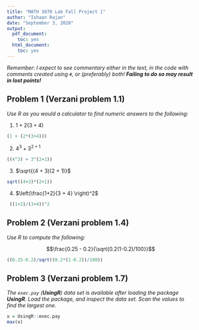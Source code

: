 ---
title: "MATH 3070 Lab Fall Project 1"
author: "Ishaan Rajan"
date: "September 3, 2020"
output:
  pdf_document:
    toc: yes
  html_document:
    toc: yes
---

*Remember: I expect to see commentary either in the text, in the code with comments created using `#`, or (preferably) both! **Failing to do so may result in lost points!***

## Problem 1 (Verzani problem 1.1)
*Use R as you would a calculator to find numeric answers to the following:*

1. $1 + 2(3 + 4)$

```{r, tidy=TRUE, error=TRUE}
(1 + (2*(3+4)))
```

2. $4^3 + 3^{2 + 1}$

```{r, tidy=TRUE, error=TRUE}
((4^3) + 3^(2+1))
```

3. $\sqrt{(4 + 3)(2 + 1)}$

```{r, tidy=TRUE, error=TRUE}
sqrt((4+3)*(2+1))
```

4. $\left(\frac{1+2}{3 + 4} \right)^2$

```{r, tidy=TRUE, error=TRUE}
 ((1+2)/(3+4))^2
```

## Problem 2 (Verzani problem 1.4)
*Use R to compute the following:*

$$\frac{0.25 - 0.2}{\sqrt{0.2(1-0.2)/100}}$$

```{r, tidy=TRUE, error=TRUE}
((0.25-0.2)/sqrt((0.2*(1-0.2))/100))

```

## Problem 3 (Verzani problem 1.7)
*The `exec.pay` (**UsingR**) data set is available after loading the package **UsingR**. Load the package, and inspect the data set. Scan the values to find the largest one.*

```{r, tidy=TRUE, error=TRUE}
x = UsingR::exec.pay
max(x)
```
